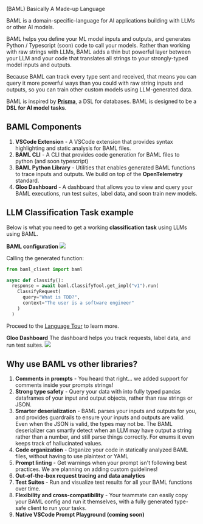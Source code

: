
(BAML) Basically A Made-up Language

BAML is a domain-specific-language for AI applications building with LLMs or other AI models.

BAML helps you define your ML model inputs and outputs, and generates Python / Typescript (soon) code to call your models. Rather than working with raw strings with LLMs, BAML adds a thin but powerful layer between your LLM and your code that translates all strings to your strongly-typed model inputs and outputs. 

Because BAML can track every type sent and received, that means you can query it more powerful ways than you could with raw string inputs and outputs, so you can train other custom models using LLM-generated data.

BAML is inspired by **[Prisma](https://www.prisma.io/)**, a DSL for databases. BAML is designed to be a **DSL for AI model tasks**.



## BAML Components
1. **VSCode Extension** - A VSCode extension that provides syntax highlighting and static analysis for BAML files.
2. **BAML CLI** - A CLI that provides code generation for BAML files to python (and soon typescript)
3. **BAML Python Library** - Utilities that enables generated BAML functions to trace inputs and outputs. We build on top of the **OpenTelemetry** standard.
4. **Gloo Dashboard** - A dashboard that allows you to view and query your BAML executions, run test suites, label data, and soon train new models.



## LLM Classification Task example
Below is what you need to get a working **classification task** using LLMs using BAML. 

**BAML configuration**
<img src="/images/baml/full-prompt-baml.png" />

Calling the generated function:
```python
from baml_client import baml

async def classify():
  response = await baml.ClassifyTool.get_impl("v1").run(
    ClassifyRequest(
      query="What is TDD?",
      context="The user is a software engineer"
    )
  )
```

Proceed to the [Language Tour](./baml-by-example) to learn more.

**Gloo Dashboard**
The dashboard helps you track requests, label data, and run test suites.
<img src="/images/baml/dashboard-full-baml.png" />


## Why use BAML vs other libraries?
1. **Comments in prompts** - You heard that right... we added support for comments inside your prompts strings!
1. **Strong type safety** - Query your data with into fully typed pandas dataframes of your input and output objects, rather than raw strings or JSON.
1. **Smarter deserialization** - BAML parses your inputs and outputs for you, and provides guardrails to ensure your inputs and outputs are valid. Even when the JSON is valid, the types may not be. The BAML deserializer can smartly detect when an LLM may have output a string rather than a number, and still parse things correctly. For enums it even keeps track of hallucinated values.
1. **Code organization** - Organize your code in statically analyzed BAML files, without having to use plaintext or YAML
1. **Prompt linting** - Get warnings when your prompt isn't following best practices. We are planning on adding custom guidelines!
1. **Out-of-the-box request tracing and data analytics**
1. **Test Suites** - Run and visualize test results for all your BAML functions over time.
1. **Flexibility and cross-compatibility** - Your teammate can easily copy your BAML config and run it themselves, with a fully generated type-safe client to run your tasks.
1. **Native VSCode Prompt Playground (coming soon)**
